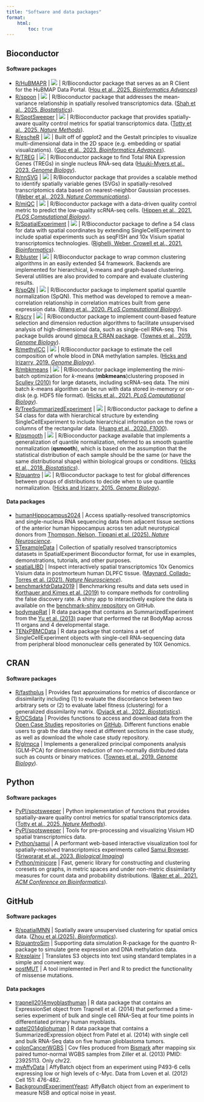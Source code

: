 ```yaml
---
title: "Software and data packages"
format:
    html:
        toc: true
---
```


## Bioconductor

#### Software packages

-   [R/HuBMAPR](https://bioconductor.org/packages/HuBMAPR) \| <img src="https://bioconductor.org/shields/years-in-bioc/HuBMAPR.svg"/> \| R/Bioconductor package that serves as an R Client for the HuBMAP Data Portal. ([Hou et al., 2025. *Bioinformatics Advances*](https://doi.org/10.1093/bioadv/vbaf048))
-   [R/spoon](https://bioconductor.org/packages/spoon) \| <img src="https://bioconductor.org/shields/years-in-bioc/spoon.svg"/> \| R/Bioconductor package that addresses the mean-variance relationship in spatially resolved transcriptomics data. ([Shah et al., 2025. *Biostatistics*](https://doi.org/10.1093/biostatistics/kxaf012)).
-   [R/SpotSweeper](https://bioconductor.org/packages/SpotSweeper) \| <img src="https://bioconductor.org/shields/years-in-bioc/SpotSweeper.svg"/> \| R/Bioconductor package that provides spatially-aware quality control metrics for spatial transcriptomics data. ([Totty et al., 2025. *Nature Methods*](https://doi.org/10.1038/s41592-025-02713-3)).
-   [R/escheR](https://bioconductor.org/packages/escheR) \| <img src="https://bioconductor.org/shields/years-in-bioc/escheR.svg"/> \| Built off of ggplot2 and the Gestalt principles to visualize multi-dimensional data in the 2D space (e.g. embedding or spatial visualizations). ([Guo et al., 2023. *Bioinformatics Advances*](https://doi.org/10.1093/bioadv/vbad179)).
-   [R/TREG](https://www.bioconductor.org/packages/TREG) \| <img src="https://bioconductor.org/shields/years-in-bioc/TREG.svg"/> \| R/Bioconductor package to find Total RNA Expression Genes (TREGs) in single nucleus RNA-seq data ([Huuki-Myers et al., 2023. *Genome Biology*](https://doi.org/10.1186/s13059-023-03066-w)).
-   [R/nnSVG](https://www.bioconductor.org/packages/nnSVG) \| <img src="https://bioconductor.org/shields/years-in-bioc/nnSVG.svg"/> \| R/Bioconductor package that provides a scalable method to identify spatially variable genes (SVGs) in spatially-resolved transcriptomics data based on nearest-neighbor Gaussian processes. ([Weber et al., 2023. *Nature Communications*](https://doi.org/10.1038/s41467-023-39748-z)).
-   [R/miQC](https://www.bioconductor.org/packages/miQC) \| <img src="https://bioconductor.org/shields/years-in-bioc/miQC.svg"/> \| R/Bioconductor package with a data-driven quality control metric to predict the low-quality scRNA-seq cells. ([Hippen et al., 2021. *PLOS Computational Biology*](https://doi.org/10.1371/journal.pcbi.1009290)).
-   [R/SpatialExperiment](https://www.bioconductor.org/packages/SpatialExperiment) \| <img src="https://bioconductor.org/shields/years-in-bioc/SpatialExperiment.svg"/> \| R/Bioconductor package to define a S4 class for data with spatial coordinates by extending SingleCellExperiment to include spatial experiments such as seqFISH and 10x Visium spatial transcriptomics technologies. ([Righelli, Weber, Crowell et al., 2021. *Bioinformatics*](https://doi.org/10.1093/bioinformatics/btac299)).
-   [R/bluster](https://www.bioconductor.org/packages/bluster) \| <img src="https://bioconductor.org/shields/years-in-bioc/bluster.svg"/> \| R/Bioconductor package to wrap common clustering algorithms in an easily extended S4 framework. Backends are implemented for hierarchical, k-means and graph-based clustering. Several utilities are also provided to compare and evaluate clustering results.
-   [R/spQN](http://bioconductor.org/packages/spqn) \| <img src="https://bioconductor.org/shields/years-in-bioc/spqn.svg"/> \| R/Bioconductor package to implement spatial quantile normalization (SpQN). This method was developed to remove a mean-correlation relationship in correlation matrices built from gene expression data. ([Wang et al., 2020. *PLoS Computational Biology*](https://doi.org/10.1371/journal.pcbi.1009954)).
-   [R/scry](https://bioconductor.org/packages/scry) \| <img src="https://bioconductor.org/shields/years-in-bioc/scry.svg"/> \| R/Bioconductor package to implement count-based feature selection and dimension reduction algorithms to facilitate unsupervised analysis of high-dimensional data, such as single-cell RNA-seq. This package builds around [glmpca R CRAN package](https://cran.r-project.org/web/packages/glmpca/index.html). ([Townes et al., 2019. *Genome Biology*](https://doi.org/10.1186/s13059-019-1861-6)).
-   [R/methylCC](http://bioconductor.org/packages/methylCC) \| <img src="https://bioconductor.org/shields/years-in-bioc/methylCC.svg"/> \| R/Bioconductor package to estimate the cell composition of whole blood in DNA methylation samples. ([Hicks and Irizarry, 2019. *Genome Biology*](https://doi.org/10.1186/s13059-019-1827-8)).
-   [R/mbkmeans](http://bioconductor.org/packages/mbkmeans) \| <img src="https://bioconductor.org/shields/years-in-bioc/mbkmeans.svg"/> \| R/Bioconductor package implementing the mini-batch optimization for *k*-means (**mbkmeans**)clustering proposed in [Sculley (2010)](https://www.eecs.tufts.edu/~dsculley/papers/fastkmeans.pdf) for large datasets, including scRNA-seq data. The mini batch *k*-means algorithm can be run with data stored in-memory or on-disk (e.g. HDF5 file format). ([Hicks et al., 2021. *PLoS Computational Biology*](https://doi.org/10.1371/journal.pcbi.1008625)).
-   [R/TreeSummarizedExperiment](https://www.bioconductor.org/packages/TreeSummarizedExperiment) \| <img src="https://bioconductor.org/shields/years-in-bioc/TreeSummarizedExperiment.svg"/> \| R/Bioconductor package to define a S4 class for data with hierarchical structure by extending SingleCellExperiment to include hierarchical information on the rows or columns of the rectangular data. ([Huang et al., 2020. *F1000*](https://doi.org/10.12688/f1000research.26669.1)).
-   [R/qsmooth](http://bioconductor.org/packages/qsmooth) \| <img src="https://bioconductor.org/shields/years-in-bioc/qsmooth.svg"/> \| R/Bioconductor package available that implements a generalization of quantile normalization, referred to as smooth quantile normalization (**qsmooth**), which is based on the assumption that the statistical distribution of each sample should be the same (or have the same distributional shape) within biological groups or conditions. ([Hicks et al., 2018. *Biostatistics*](https://doi.org/10.1093/biostatistics/kxx028)).
-   [R/quantro](http://www.bioconductor.org/packages/release/bioc/html/quantro.html) \| <img src="https://bioconductor.org/shields/years-in-bioc/quantro.svg"/> \| R/Bioconductor package to test for global differences between groups of distributions to decide when to use quantile normalization. ([Hicks and Irizarry, 2015. *Genome Biology*](https://doi.org/10.1186/s13059-015-0679-0)).

#### Data packages

-   [humanHippocampus2024](https://www.bioconductor.org/packages/humanHippocampus2024) \| Access spatially-resolved transcriptomics and single-nucleus RNA sequencing data from adjacent tissue sections of the anterior human hippocampus across ten adult neurotypical donors from [Thompson, Nelson, Tippani et al. (2025). *Nature Neuroscience*](https://doi.org/10.1038/s41593-025-02022-0).
-   [STexampleData](https://www.bioconductor.org/packages/STexampleData) \| Collection of spatially resolved transcriptomics datasets in SpatialExperiment Bioconductor format, for use in examples, demonstrations, tutorials, and other purposes.
-   [spatialLIBD](http://www.bioconductor.org/packages/spatialLIBD) \| Inspect interactively spatial transcriptomics 10x Genomics Visium data in postmorteum human DLPFC tissue. ([Maynard, Collado-Torres et al. (2021). *Nature Neuroscience*](https://doi.org/10.1038/s41593-020-00787-0)).
-   [benchmarkfdrData2019](http://bioconductor.org/packages/benchmarkfdrData2019) \| Benchmarking results and data sets used in [Korthauer and Kimes et al. (2019)](https://doi.org/10.1186/s13059-019-1716-1) to compare methods for controlling the false discovery rate. A shiny app to interactively explore the data is available on the [benchmark-shiny repository](https://github.com/kdkorthauer/benchmarkfdr-shiny) on GitHub.
-   [bodymapRat](http://bioconductor.org/packages/bodymapRat) \| R data package that contains an SummarizedExperiment from the [Yu et al. (2013)](https://www.ncbi.nlm.nih.gov/pubmed/24510058) paper that performed the rat BodyMap across 11 organs and 4 developmental stage.
-   [TENxPBMCData](http://bioconductor.org/packages/TENxPBMCData) \| R data package that contains a set of SingleCellExperiment objects with single-cell RNA-sequencing data from peripheral blood mononuclear cells generated by 10X Genomics.

## CRAN

#### Software packages

-   [R/fasthplus](https://cran.r-project.org/web/packages/fasthplus) \| Provides fast approximations for metrics of discordance or dissimilarity including (1) to evaluate the discordance between two arbitrary sets or (2) to evaluate label fitness (clustering) for a generalized dissimilarity matrix. ([Dyjack et al., 2022. *Biostatistics*](https://doi.org/10.1093/biostatistics/kxac035)).
-   [R/OCSdata](https://cran.r-project.org/web/packages/OCSdata) \| Provides functions to access and download data from the [Open Case Studies](https://www.opencasestudies.org) repositories on [GitHub](https://github.com/opencasestudies). Different functions enable users to grab the data they need at different sections in the case study, as well as download the whole case study repository.
-   [R/glmpca](https://cran.r-project.org/web/packages/glmpca/index.html) \| Implements a generalized principal components analysis (GLM-PCA) for dimension reduction of non-normally distributed data such as counts or binary matrices. ([Townes et al., 2019. *Genome Biology*](https://doi.org/10.1186/s13059-019-1861-6)).

## Python

#### Software packages

-   [PyPI/spotsweeper](https://pypi.org/project/spotsweeper) \| Python implementation of functions that provides spatially-aware quality control metrics for spatial transcriptomics data. ([Totty et al., 2025. *Nature Methods*](https://doi.org/10.1038/s41592-025-02713-3)).
-   [PyPI/spotsweeper](https://pypi.org/project/visiumhd-utils) \| Tools for pre-processing and visualizing Visium HD spatial transcriptomics data.
-   [Python/samui](https://github.com/chaichontat/samui) \| A performant web-based interactive visualization tool for spatially-resolved transcriptomics experiments called [Samui Browser](https://samuibrowser.com). ([Sriworarat et al., 2023. *Biological Imaging*](https://doi.org/10.1017/S2633903X2300017X))
-   [Python/minicore](https://github.com/dnbaker/minicore) \| Fast, generic library for constructing and clustering coresets on graphs, in metric spaces and under non-metric dissimilarity measures for count data and probability distributions. ([Baker et al., 2021. *ACM Conference on Bioinformatics*](https://pubmed.ncbi.nlm.nih.gov/34778889/)).

## GitHub

#### Software packages

-   [R/spatialMNN](https://github.com/Pixel-Dream/spatialMNN) \| Spatially aware unsupervised clustering for spatial omics data. ([Zhou et al.(2025). *Bioinformatics*](https://doi.org/10.1093/bioinformatics/btaf403)). 
-   [R/quantroSim](https://github.com/stephaniehicks/quantroSim) \| Supporting data simulation R-package for the *quantro* R-package to simulate gene expression and DNA methylation data.
-   [R/explainr](https://github.com/hilaryparker/explainr) \| Translates S3 objects into text using standard templates in a simple and convenient way.
-   [postMUT](https://github.com/stephaniehicks/postMUT) \| A tool implemented in Perl and R to predict the functionality of missense mutations.

#### Data packages

-   [trapnell2014myoblasthuman](https://github.com/stephaniehicks/trapnell2014myoblasthuman) \| R data package that contains an ExpressionSet object from Trapnell et al. (2014) that performed a time-series experiment of bulk and single cell RNA-Seq at four time points in differentiated primary human myoblasts.
-   [patel2014gliohuman](https://github.com/willtownes/patel2014gliohuman) \| R data package that contains a SummarizedExpression object from Patel et al. (2014) with single cell and bulk RNA-Seq data on five human glioblastoma tumors.
-   [colonCancerWGBS](https://github.com/genomicsclass/colonCancerWGBS) \| Cov files produced from [Bismark](http://www.bioinformatics.babraham.ac.uk/projects/bismark/) after mapping six paired tumor-normal WGBS samples from Ziller et al. (2013) PMID: 23925113. Only chr22.
-   [myAffyData](https://github.com/stephaniehicks/mycAffyData) \| AffyBatch object from an experiment using P493-6 cells expressing low or high levels of c-Myc. Data from Loven et al. (2012) Cell 151: 476-482.
-   [BackgroundExperimentYeast](https://github.com/stephaniehicks/BackgroundExperimentYeast): AffyBatch object from an experiment to measure NSB and optical noise in yeast.